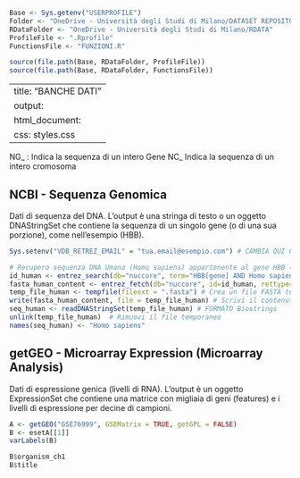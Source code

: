 ```r

Base <- Sys.getenv("USERPROFILE")
Folder <- "OneDrive - Università degli Studi di Milano/DATASET REPOSITORY"
RDataFolder <- "OneDrive - Università degli Studi di Milano/RDATA"
ProfileFile <- ".Rprofile"
FunctionsFile <- "FUNZIONI.R"

source(file.path(Base, RDataFolder, ProfileFile))
source(file.path(Base, RDataFolder, FunctionsFile))
```

---
title: "BANCHE DATI"
output:
  html_document:
    css: styles.css
---


NG_ : Indica la sequenza di un intero Gene
NC_ Indica la sequenza di un intero cromosoma



## NCBI -  Sequenza Genomica

Dati di sequenza del DNA. L'output è una stringa di testo o un oggetto DNAStringSet che contiene la sequenza di un singolo gene (o di una sua porzione), come nell'esempio (HBB).

```r

Sys.setenv("VDB_RETREZ_EMAIL" = "tua.email@esempio.com") # CAMBIA QUI CON LA TUA EMAIL

# Recupero sequenza DNA Umano (Homo sapiens) appartenente al gene HBB (beta-emoglobina), presente nel database RefSeq
id_human <- entrez_search(db="nuccore", term="HBB[gene] AND Homo sapiens[Organism] AND RefSeq[filter]", retmax=1)$ids[1]
fasta_human_content <- entrez_fetch(db="nuccore", id=id_human, rettype="fasta", retmode="text") # FORMATO Biostrings
temp_file_human <- tempfile(fileext = ".fasta") # Crea un file FASTA temporaneo
write(fasta_human_content, file = temp_file_human) # Scrivi il contenuto FASTA su un file temporaneo per leggerlo correttamente come stringa
seq_human <- readDNAStringSet(temp_file_human) # FORMATO Biostrings
unlink(temp_file_human)  # Rimuovi il file temporaneo
names(seq_human) <- "Homo sapiens"

```




## getGEO - Microarray Expression (Microarray Analysis)

Dati di espressione genica (livelli di RNA). L'output è un oggetto ExpressionSet che contiene una matrice con migliaia di geni (features) e i livelli di espressione per decine di campioni.

```r

A <- getGEO("GSE76999", GSEMatrix = TRUE, getGPL = FALSE)
B <- esetA[[1]]
varLabels(B)

B$organism_ch1
B$title
```